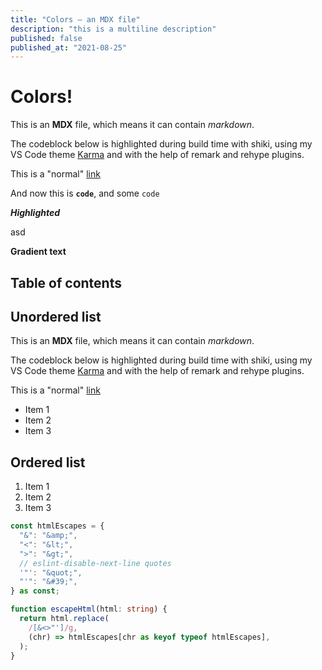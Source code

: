 ```yaml
---
title: "Colors — an MDX file"
description: "this is a multiline description"
published: false
published_at: "2021-08-25"
---
```


# Colors!

This is an **MDX** file, which means it can contain _markdown_.

The codeblock below is highlighted during build time with shiki, using my VS Code theme [Karma](/karma) and with the help of remark and rehype plugins.

This is a "normal" [link](https://www.google.com)

And now this is **`code`**, and some `code`

**_Highlighted_**

asd

<Gradient>**Gradient text**</Gradient>

## Table of contents

## Unordered list

This is an **MDX** file, which means it can contain _markdown_.

The codeblock below is highlighted during build time with shiki, using my VS Code theme [Karma](/karma) and with the help of remark and rehype plugins.

This is a "normal" [link](https://www.google.com)

- Item 1
- Item 2
- Item 3

## Ordered list

1. Item 1
2. Item 2
3. Item 3

```typescript highlight="1,3-5"
const htmlEscapes = {
  "&": "&amp;",
  "<": "&lt;",
  ">": "&gt;",
  // eslint-disable-next-line quotes
  '"': "&quot;",
  "'": "&#39;",
} as const;

function escapeHtml(html: string) {
  return html.replace(
    /[&<>"']/g,
    (chr) => htmlEscapes[chr as keyof typeof htmlEscapes],
  );
}
```
